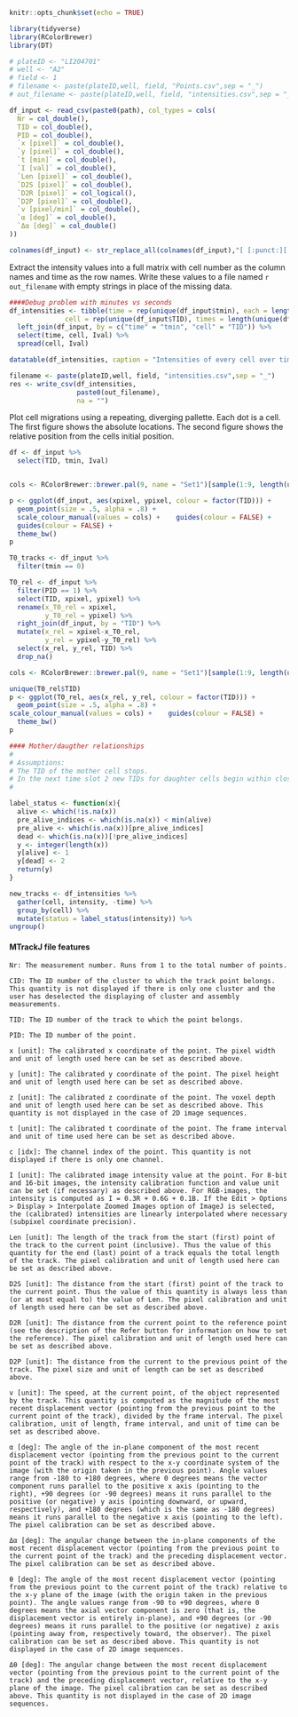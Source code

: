 

```r
knitr::opts_chunk$set(echo = TRUE)

library(tidyverse)
library(RColorBrewer)
library(DT)

```

```r
# plateID <- "LI204701"
# well <- "A2"
# field <- 1
# filename <- paste(plateID,well, field, "Points.csv",sep = "_")
# out_filename <- paste(plateID,well, field, "intensities.csv",sep = "_")

df_input <- read_csv(paste0(path), col_types = cols(
  Nr = col_double(),
  TID = col_double(),
  PID = col_double(),
  `x [pixel]` = col_double(),
  `y [pixel]` = col_double(),
  `t [min]` = col_double(),
  `I [val]` = col_double(),
  `Len [pixel]` = col_double(),
  `D2S [pixel]` = col_double(),
  `D2R [pixel]` = col_logical(),
  `D2P [pixel]` = col_double(),
  `v [pixel/min]` = col_double(),
  `α [deg]` = col_double(),
  `Δα [deg]` = col_double()
)) 

colnames(df_input) <- str_replace_all(colnames(df_input),"[ [:punct:][:blank:]]" ,"")

```

Extract the intensity values into a full matrix with cell number as the column names and time as the row names. Write these values to a file named `r out_filename` with empty strings in place of the missing data.  

```r
####Debug problem with minutes vs seconds
df_intensities <- tibble(time = rep(unique(df_input$tmin), each = length(unique(df_input$TID))),
              cell = rep(unique(df_input$TID), times = length(unique(df_input$tmin)))) %>%
  left_join(df_input, by = c("time" = "tmin", "cell" = "TID")) %>%
  select(time, cell, Ival) %>%
  spread(cell, Ival)

datatable(df_intensities, caption = "Intensities of every cell over time")

filename <- paste(plateID,well, field, "intensities.csv",sep = "_")
res <- write_csv(df_intensities,
                 paste0(out_filename),
                 na = "")
```

Plot cell migrations using a repeating, diverging pallette. Each dot is a cell. The first figure shows the absolute locations. The second figure shows the relative position from the cells initial position.  


```r
df <- df_input %>%
  select(TID, tmin, Ival)


cols <- RColorBrewer::brewer.pal(9, name = "Set1")[sample(1:9, length(unique(df$TID)), replace = TRUE)]

p <- ggplot(df_input, aes(xpixel, ypixel, colour = factor(TID))) +
  geom_point(size = .5, alpha = .8) +
  scale_colour_manual(values = cols) +    guides(colour = FALSE) +
  guides(colour = FALSE) +
  theme_bw()
p

T0_tracks <- df_input %>%
  filter(tmin == 0)

T0_rel <- df_input %>%
  filter(PID == 1) %>%
  select(TID, xpixel, ypixel) %>%
  rename(x_T0_rel = xpixel,
         y_T0_rel = ypixel) %>%
  right_join(df_input, by = "TID") %>%
  mutate(x_rel = xpixel-x_T0_rel,
         y_rel = ypixel-y_T0_rel) %>%
  select(x_rel, y_rel, TID) %>%
  drop_na()

cols <- RColorBrewer::brewer.pal(9, name = "Set1")[sample(1:9, length(unique(T0_rel$TID)), replace = TRUE)]

unique(T0_rel$TID)
p <- ggplot(T0_rel, aes(x_rel, y_rel, colour = factor(TID))) +
  geom_point(size = .5, alpha = .8) +
scale_colour_manual(values = cols) +    guides(colour = FALSE) +
  theme_bw()
p
```


```r

#### Mother/daugther relationships
# 
# Assumptions:
# The TID of the mother cell stops.  
# In the next time slot 2 new TIDs for daughter cells begin within close proximity of the last position of the mother cell.  
# 

label_status <- function(x){
  alive <- which(!is.na(x))
  pre_alive_indices <- which(is.na(x)) < min(alive)
  pre_alive <- which(is.na(x))[pre_alive_indices]
  dead <- which(is.na(x))[!pre_alive_indices]
  y <- integer(length(x))
  y[alive] <- 1
  y[dead] <- 2
  return(y)
}

new_tracks <- df_intensities %>%
  gather(cell, intensity, -time) %>%
  group_by(cell) %>%
  mutate(status = label_status(intensity)) %>%
ungroup()


```

#### MTrackJ file features

    Nr: The measurement number. Runs from 1 to the total number of points.

    CID: The ID number of the cluster to which the track point belongs. This quantity is not displayed if there is only one cluster and the user has deselected the displaying of cluster and assembly measurements.

    TID: The ID number of the track to which the point belongs.

    PID: The ID number of the point.

    x [unit]: The calibrated x coordinate of the point. The pixel width and unit of length used here can be set as described above.

    y [unit]: The calibrated y coordinate of the point. The pixel height and unit of length used here can be set as described above.

    z [unit]: The calibrated z coordinate of the point. The voxel depth and unit of length used here can be set as described above. This quantity is not displayed in the case of 2D image sequences.

    t [unit]: The calibrated t coordinate of the point. The frame interval and unit of time used here can be set as described above.

    c [idx]: The channel index of the point. This quantity is not displayed if there is only one channel.

    I [unit]: The calibrated image intensity value at the point. For 8-bit and 16-bit images, the intensity calibration function and value unit can be set (if necessary) as described above. For RGB-images, the intensity is computed as I = 0.3R + 0.6G + 0.1B. If the Edit > Options > Display > Interpolate Zoomed Images option of ImageJ is selected, the (calibrated) intensities are linearly interpolated where necessary (subpixel coordinate precision).

    Len [unit]: The length of the track from the start (first) point of the track to the current point (inclusive). Thus the value of this quantity for the end (last) point of a track equals the total length of the track. The pixel calibration and unit of length used here can be set as described above.

    D2S [unit]: The distance from the start (first) point of the track to the current point. Thus the value of this quantity is always less than (or at most equal to) the value of Len. The pixel calibration and unit of length used here can be set as described above.

    D2R [unit]: The distance from the current point to the reference point (see the description of the Refer button for information on how to set the reference). The pixel calibration and unit of length used here can be set as described above.

    D2P [unit]: The distance from the current to the previous point of the track. The pixel size and unit of length can be set as described above.

    v [unit]: The speed, at the current point, of the object represented by the track. This quantity is computed as the magnitude of the most recent displacement vector (pointing from the previous point to the current point of the track), divided by the frame interval. The pixel calibration, unit of length, frame interval, and unit of time can be set as described above.

    α [deg]: The angle of the in-plane component of the most recent displacement vector (pointing from the previous point to the current point of the track) with respect to the x-y coordinate system of the image (with the origin taken in the previous point). Angle values range from -180 to +180 degrees, where 0 degrees means the vector component runs parallel to the positive x axis (pointing to the right), +90 degrees (or -90 degrees) means it runs parallel to the positive (or negative) y axis (pointing downward, or upward, respectively), and +180 degrees (which is the same as -180 degrees) means it runs parallel to the negative x axis (pointing to the left). The pixel calibration can be set as described above.

    Δα [deg]: The angular change between the in-plane components of the most recent displacement vector (pointing from the previous point to the current point of the track) and the preceding displacement vector. The pixel calibration can be set as described above.

    θ [deg]: The angle of the most recent displacement vector (pointing from the previous point to the current point of the track) relative to the x-y plane of the image (with the origin taken in the previous point). The angle values range from -90 to +90 degrees, where 0 degrees means the axial vector component is zero (that is, the displacement vector is entirely in-plane), and +90 degrees (or -90 degrees) means it runs parallel to the positive (or negative) z axis (pointing away from, respectively toward, the observer). The pixel calibration can be set as described above. This quantity is not displayed in the case of 2D image sequences.

    Δθ [deg]: The angular change between the most recent displacement vector (pointing from the previous point to the current point of the track) and the preceding displacement vector, relative to the x-y plane of the image. The pixel calibration can be set as described above. This quantity is not displayed in the case of 2D image sequences.
